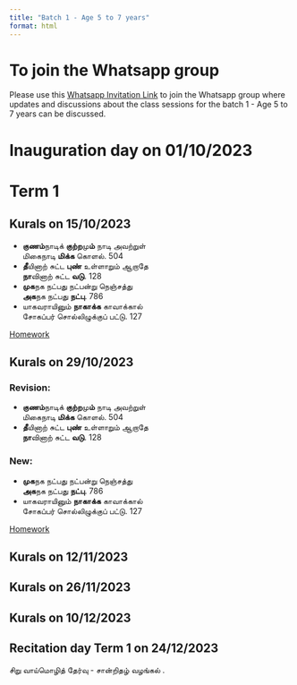 ```yaml
---
title: "Batch 1 - Age 5 to 7 years"
format: html
---
```


# To join the Whatsapp group

Please use this [Whatsapp Invitation Link](https://chat.whatsapp.com/DhWghouzZoz68wjbQRsukg) to join the Whatsapp group where updates and discussions about the class sessions for the batch 1 - Age 5 to 7 years can be discussed.

# Inauguration day on 01/10/2023

# Term 1  

## Kurals on 15/10/2023

- **குணம்**நாடிக் **குற்ற**மு**ம்** நாடி அவற்றுள்  
மிகைநாடி **மிக்க** கொளல். 504  
- **தீ**யினாற் சுட்ட **புண்** உள்ளாறும் ஆறாதே  
**நா**வினாற் சுட்ட **வடு**. 128  
- **முக**நக நட்பது நட்பன்று நெஞ்சத்து  
**அக**நக நட்பது **நட்பு**. 786  
- யாகவராயினும் **நாகாக்க** காவாக்கால்  
சோகப்பர் சொல்லிழுக்குப் பட்டு. 127  

[Homework](homework-batch1.qmd##class1)

## Kurals on 29/10/2023

### Revision:

- **குணம்**நாடிக் **குற்ற**மு**ம்** நாடி அவற்றுள்  
மிகைநாடி **மிக்க** கொளல். 504  
- **தீ**யினாற் சுட்ட **புண்** உள்ளாறும் ஆறாதே  
**நா**வினாற் சுட்ட **வடு**. 128  

### New:

- **முக**நக நட்பது நட்பன்று நெஞ்சத்து  
**அக**நக நட்பது **நட்பு**. 786  
- யாகவராயினும் **நாகாக்க** காவாக்கால்  
சோகப்பர் சொல்லிழுக்குப் பட்டு. 127  

[Homework](homework-batch1.qmd##class2)

## Kurals on 12/11/2023

## Kurals on 26/11/2023

## Kurals on 10/12/2023

## Recitation day Term 1 on 24/12/2023

சிறு வாய்மொழித் தேர்வு - சான்றிதழ் வழங்கல் .
